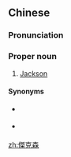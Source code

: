 ==Chinese==
{{zh-forms|s=杰克森|type=21}}

===Pronunciation===
{{zh-pron
|m=Jiékèsēn
|cat=pn
}}

===Proper noun===
{{zh-proper noun}}

# {{lb|zh|Taiwan}} [[Jackson]] {{gloss|English surname and given name}}

====Synonyms====
* {{q|Mainland}} {{zh-l|傑克遜}}
* {{q|Hong Kong}} {{zh-l|積遜}}

[[zh:傑克森]]